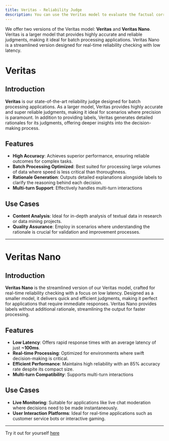 ```yaml
---
title: Veritas - Reliability Judge
description: You can use the Veritas model to evaluate the factual correctness of model outputs, ensuring that the responses are accurate and free from hallucinated content.
---
```


We offer two versions of the Veritas model: **Veritas** and **Veritas Nano**. Veritas is a larger model that provides highly accurate and reliable judgments, making it ideal for batch processing applications. Veritas Nano is a streamlined version designed for real-time reliability checking with low latency.

# Veritas

## Introduction

**Veritas** is our state-of-the-art reliability judge designed for batch processing applications. As a larger model, Veritas provides highly accurate and super reliable judgments, making it ideal for scenarios where precision is paramount. In addition to providing labels, Veritas generates detailed rationales for its judgments, offering deeper insights into the decision-making process.

## Features

- **High Accuracy**: Achieves superior performance, ensuring reliable outcomes for complex tasks.
- **Batch Processing Optimized**: Best suited for processing large volumes of data where speed is less critical than thoroughness.
- **Rationale Generation**: Outputs detailed explanations alongside labels to clarify the reasoning behind each decision.
- **Multi-turn Support**: Effectively handles multi-turn interactions

## Use Cases

- **Content Analysis**: Ideal for in-depth analysis of textual data in research or data mining projects.
- **Quality Assurance**: Employ in scenarios where understanding the rationale is crucial for validation and improvement processes.

---

# Veritas Nano

## Introduction

**Veritas Nano** is the streamlined version of our Veritas model, crafted for real-time reliability checking with a focus on low latency. Designed as a smaller model, it delivers quick and efficient judgments, making it perfect for applications that require immediate responses. Veritas Nano provides labels without additional rationale, streamlining the output for faster processing.

## Features

- **Low Latency**: Offers rapid response times with an average latency of just **~100ms**.
- **Real-time Processing**: Optimized for environments where swift decision-making is critical.
- **Efficient Performance**: Maintains high reliability with an 85% accuracy rate despite its compact size.
- **Multi-turn Compatibility**: Supports multi-turn interactions

## Use Cases

- **Live Monitoring**: Suitable for applications like live chat moderation where decisions need to be made instantaneously.
- **User Interaction Platforms**: Ideal for real-time applications such as customer service bots or interactive gaming.

---

Try it out for yourself [here](https://drive.google.com/file/d/1fsur4BlSGAjnWnicHHfN6_9fDGVew0JN/view?usp=sharing)